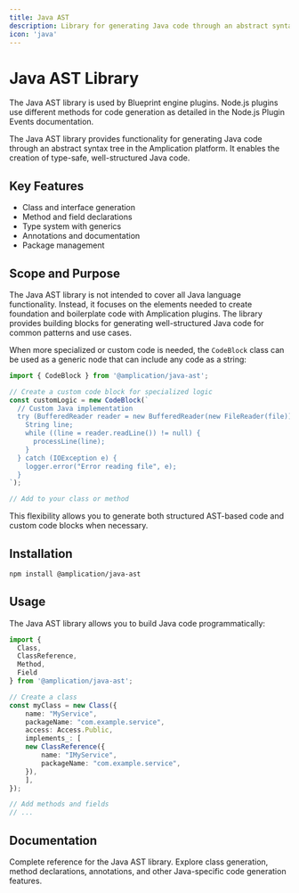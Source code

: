 ```yaml
---
title: Java AST
description: Library for generating Java code through an abstract syntax tree
icon: 'java'
---
```


# Java AST Library

<Note>
The Java AST library is used by Blueprint engine plugins. Node.js plugins use different methods for code generation as detailed in the Node.js Plugin Events documentation.
</Note>

The Java AST library provides functionality for generating Java code through an abstract syntax tree in the Amplication platform. It enables the creation of type-safe, well-structured Java code.

## Key Features

* Class and interface generation
* Method and field declarations
* Type system with generics
* Annotations and documentation
* Package management

## Scope and Purpose

The Java AST library is not intended to cover all Java language functionality. Instead, it focuses on the elements needed to create foundation and boilerplate code with Amplication plugins. The library provides building blocks for generating well-structured Java code for common patterns and use cases.

When more specialized or custom code is needed, the `CodeBlock` class can be used as a generic node that can include any code as a string:

```typescript
import { CodeBlock } from '@amplication/java-ast';

// Create a custom code block for specialized logic
const customLogic = new CodeBlock(`
  // Custom Java implementation
  try (BufferedReader reader = new BufferedReader(new FileReader(file))) {
    String line;
    while ((line = reader.readLine()) != null) {
      processLine(line);
    }
  } catch (IOException e) {
    logger.error("Error reading file", e);
  }
`);

// Add to your class or method
```

This flexibility allows you to generate both structured AST-based code and custom code blocks when necessary.

## Installation

```bash
npm install @amplication/java-ast
```

## Usage

The Java AST library allows you to build Java code programmatically:

```typescript
import { 
  Class, 
  ClassReference,
  Method, 
  Field 
} from '@amplication/java-ast';

// Create a class
const myClass = new Class({
    name: "MyService",
    packageName: "com.example.service",
    access: Access.Public,
    implements_: [
    new ClassReference({
        name: "IMyService",
        packageName: "com.example.service",
    }),
    ],
});

// Add methods and fields
// ...
```

## Documentation

<Card horizontal title="Java AST API Documentation" icon="link" href="https://amplication.github.io/ast-types/">
  Complete reference for the Java AST library. Explore class generation, method declarations, annotations, and other Java-specific code generation features.
</Card> 